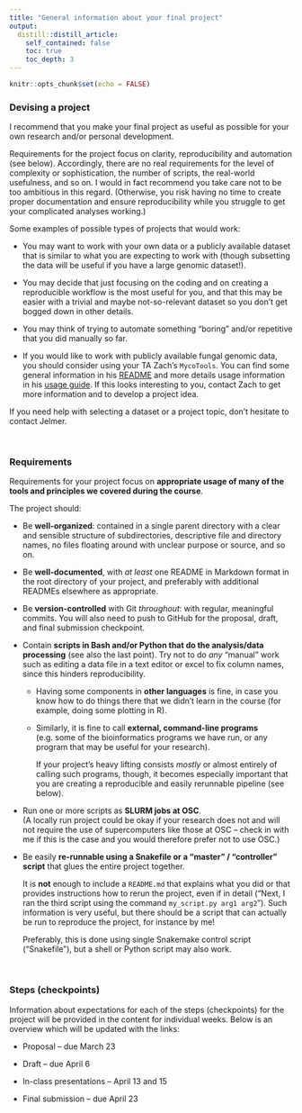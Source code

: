 ```yaml
---
title: "General information about your final project"
output:
  distill::distill_article:
    self_contained: false
    toc: true
    toc_depth: 3
---
```


```r
knitr::opts_chunk$set(echo = FALSE)
```

### Devising a project

I recommend that you make your final project as useful as possible for your own
research and/or personal development.

Requirements for the project focus on clarity, reproducibility and automation
(see below).
Accordingly, there are no real requirements for the level of complexity
or sophistication, the number of scripts, the real-world usefulness, and so on.
I would in fact recommend you take care not to be too ambitious in this regard.
(Otherwise, you risk having no time to create proper documentation
and ensure reproducibility while you struggle to get your complicated analyses
working.)

Some examples of possible types of projects that would work:

- You may want to work with your own data or a publicly available dataset
  that is similar to what you are expecting to work with
  (though subsetting the data will be useful if you have a large genomic dataset!).

- You may decide that just focusing on the coding and on
  creating a reproducible workflow is the most useful for you,
  and that this may be easier with a trivial and maybe not-so-relevant dataset
  so you don't get bogged down in other details.

- You may think of trying to automate something "boring" and/or repetitive
  that you did manually so far.

- If you would like to work with publicly available fungal genomic data,
  you should consider using your TA Zach's `MycoTools`. You can find some
  general information in his [README](https://gitlab.com/xonq/mycotools/-/blob/master/mycotools/README.md)
  and more details usage information in his
  [usage guide](https://gitlab.com/xonq/mycotools/-/blob/master/mycotools/USAGE.md).
  If this looks interesting to you, contact Zach to get more information and to
  develop a project idea.

If you need help with selecting a dataset or a project topic,
don't hesitate to contact Jelmer.

<br>

### Requirements

Requirements for your project focus on **appropriate usage of many of the
tools and principles we covered during the course**.

The project should:

- Be **well-organized**: contained in a single parent directory with a clear and
  sensible structure of subdirectories, descriptive file and directory names,
  no files floating around with unclear purpose or source, and so on.

- Be **well-documented**, with *at least* one README in Markdown format in the root
  directory of your project, and preferably with additional READMEs elsewhere
  as appropriate.

- Be **version-controlled** with Git *throughout*: with regular, meaningful commits.
  You will also need to push to GitHub for the proposal, draft, and final
  submission checkpoint.

- Contain **scripts in Bash and/or Python that do the analysis/data processing**
  (see also the last point). Try not to do *any* "manual" work such as editing
  a data file in a text editor or excel to fix column names,
  since this hinders reproducibility.
  
  - Having some components in **other languages** is fine,
    in case you know how to do things there that we didn't learn in the course
    (for example, doing some plotting in R).
    
  - Similarly, it is fine to call **external, command-line programs**
    (e.g. some of the bioinformatics programs we have run, or any program
    that may be useful for your research).
    
    If your project's heavy lifting consists *mostly* or almost entirely of
    calling such programs, though, it becomes especially important that you
    are creating a reproducible and easily rerunnable pipeline (see below).
  
- Run one or more scripts as **SLURM jobs at OSC**.  
  (A locally run project could be okay if your research does not and will not
  require the use of supercomputers like those at OSC -- check in with me if this
  is the case and you would therefore prefer not to use OSC.)

- Be easily **re-runnable using a Snakefile or a "master" / "controller" script**
  that glues the entire project together.
  
  It is **not** enough to include a `README.md` that explains what you did or that
  provides instructions how to rerun the project, even if in detail
  ("Next, I ran the third script using the command `my_script.py arg1 arg2`").
  Such information is very useful, but there should be a script that can actually
  be run to reproduce the project, for instance by me!
  
  Preferably, this is done using single Snakemake control script ("Snakefile"),
  but a shell or Python script may also work. 

<br>

### Steps (checkpoints)

Information about expectations for each of the steps (checkpoints) for the project
will be provided in the content for individual weeks.
Below is an overview which will be updated with the links:

- Proposal -- due March 23

- Draft -- due April 6

- In-class presentations -- April 13 and 15

- Final submission -- due April 23
